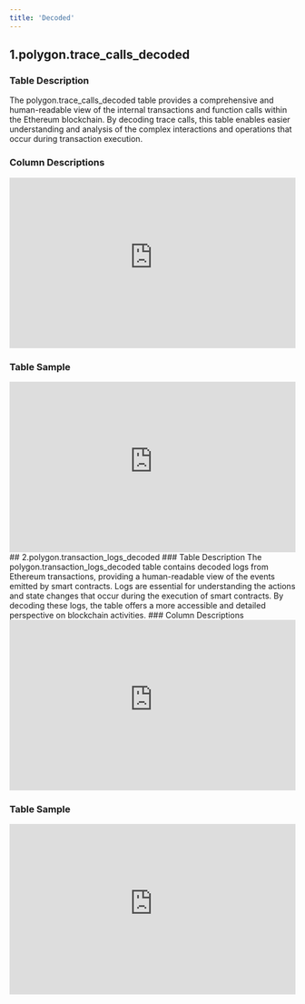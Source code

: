 ```yaml
---
title: 'Decoded'
---
```

## 1.polygon.trace_calls_decoded
### Table Description
The polygon.trace_calls_decoded table provides a comprehensive and human-readable view of the internal transactions and function calls within the Ethereum blockchain. By decoding trace calls, this table enables easier understanding and analysis of the complex interactions and operations that occur during transaction execution.
### Column Descriptions

<div>
    <iframe
        src="https://doc-embed-app.chainbasehq.com/columns/polygon.trace_calls_decoded"
        width="100%"
        height="300px"
        frameBorder="0"
        scrolling="no"
    ></iframe>
</div>

### Table Sample

<div>
    <iframe
        src="https://doc-embed-app.chainbasehq.com/data/polygon.trace_calls_decoded"
        width="100%"
        height="300px"
        frameBorder="0"
        scrolling="no"
    ></iframe>
</div>
## 2.polygon.transaction_logs_decoded
### Table Description
The polygon.transaction_logs_decoded table contains decoded logs from Ethereum transactions, providing a human-readable view of the events emitted by smart contracts. Logs are essential for understanding the actions and state changes that occur during the execution of smart contracts. By decoding these logs, the table offers a more accessible and detailed perspective on blockchain activities.
### Column Descriptions

<div>
    <iframe
        src="https://doc-embed-app.chainbasehq.com/columns/polygon.transaction_logs_decoded"
        width="100%"
        height="300px"
        frameBorder="0"
        scrolling="no"
    ></iframe>
</div>

### Table Sample

<div>
    <iframe
        src="https://doc-embed-app.chainbasehq.com/data/polygon.transaction_logs_decoded"
        width="100%"
        height="300px"
        frameBorder="0"
        scrolling="no"
    ></iframe>
</div>